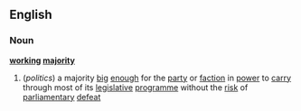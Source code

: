 ==English==
===Noun===
'''[[working]] [[majority]]'''
#(''politics'') a majority [[big]] [[enough]] for the [[party]] or [[faction]] in [[power]] to [[carry]] through most of its [[legislative]] [[programme]] without the [[risk]] of [[parliamentary]] [[defeat]]